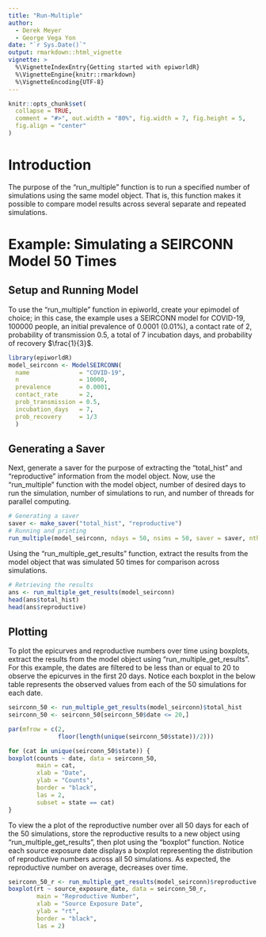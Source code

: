```yaml
---
title: "Run-Multiple"
author:
  - Derek Meyer
  - George Vega Yon
date: "`r Sys.Date()`"
output: rmarkdown::html_vignette
vignette: >
  %\VignetteIndexEntry{Getting started with epiworldR}
  %\VignetteEngine{knitr::rmarkdown}
  %\VignetteEncoding{UTF-8}
---
```

```r
knitr::opts_chunk$set(
  collapse = TRUE,
  comment = "#>", out.width = "80%", fig.width = 7, fig.height = 5, 
  fig.align = "center"
)
```

# Introduction
The purpose of the "run_multiple" function is to run a specified number of 
simulations using the same model object. That is, this function makes it
possible to compare model results across several separate and repeated
simulations. 

# Example: Simulating a SEIRCONN Model 50 Times 

## Setup and Running Model

To use the "run_multiple" function in epiworld, create your epimodel of choice;
in this case, the example uses a SEIRCONN model for COVID-19, 100000 people, 
an initial prevalence of 0.0001 (0.01%), a contact rate of 2, probability of 
transmission 0.5, a total of 7 incubation days, and probability of recovery 
$\frac{1}{3}$. 

```r
library(epiworldR)
model_seirconn <- ModelSEIRCONN(
  name              = "COVID-19",
  n                 = 10000, 
  prevalence        = 0.0001, 
  contact_rate      = 2,
  prob_transmission = 0.5,
  incubation_days   = 7,
  prob_recovery     = 1/3
  )

```

## Generating a Saver

Next, generate a saver for the purpose of extracting the "total_hist" and 
"reproductive" information from the model object. Now, use the 
"run_multiple" function with the model object, number of desired days to run 
the simulation, number of simulations to run, and number of threads for 
parallel computing. 

```r
# Generating a saver
saver <- make_saver("total_hist", "reproductive")
# Running and printing
run_multiple(model_seirconn, ndays = 50, nsims = 50, saver = saver, nthread = 2)

```

Using the "run_multiple_get_results" function, extract the results from the 
model object that was simulated 50 times for comparison across simulations. 

```r
# Retrieving the results
ans <- run_multiple_get_results(model_seirconn)
head(ans$total_hist)
head(ans$reproductive)

```

## Plotting

To plot the epicurves and reproductive numbers over time using boxplots, extract 
the results from the model object using "run_multiple_get_results". For this 
example, the dates are filtered to be less than or equal to 20 to observe the 
epicurves in the first 20 days. Notice each boxplot in the below table 
represents the observed values from each of the 50 simulations for each date. 

```r
seirconn_50 <- run_multiple_get_results(model_seirconn)$total_hist
seirconn_50 <- seirconn_50[seirconn_50$date <= 20,]

par(mfrow = c(2,
              floor(length(unique(seirconn_50$state))/2)))

for (cat in unique(seirconn_50$state)) {
boxplot(counts ~ date, data = seirconn_50,
        main = cat,
        xlab = "Date",
        ylab = "Counts",
        border = "black",
        las = 2,
        subset = state == cat)
}
```
  
To view the a plot of the reproductive number over all 50 days for each of the 
50 simulations, store the reproductive results to a new object using 
"run_multiple_get_results", then plot using the "boxplot" function. Notice 
each source exposure date displays a boxplot representing the distribution
of reproductive numbers across all 50 simulations. As expected, the reproductive
number on average, decreases over time. 

```r
seirconn_50_r <- run_multiple_get_results(model_seirconn)$reproductive
boxplot(rt ~ source_exposure_date, data = seirconn_50_r,
        main = "Reproductive Number",
        xlab = "Source Exposure Date",
        ylab = "rt",
        border = "black",
        las = 2)

```


